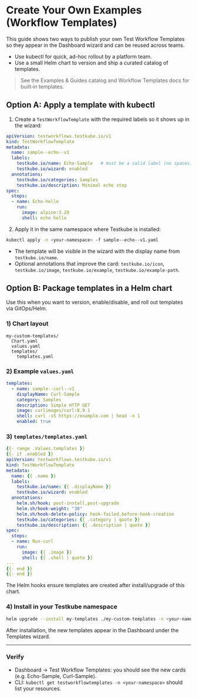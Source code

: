 # Create Your Own Examples (Workflow Templates)

This guide shows two ways to publish your own Test Workflow Templates so they appear in the Dashboard wizard and can be reused across teams.

- Use kubectl for quick, ad-hoc rollout by a platform team.
- Use a small Helm chart to version and ship a curated catalog of templates.

> See the Examples & Guides catalog and Workflow Templates docs for built‑in templates.

## Option A: Apply a template with kubectl

1) Create a `TestWorkflowTemplate` with the required labels so it shows up in the wizard:

```yaml title="sample--echo--v1.yaml"
apiVersion: testworkflows.testkube.io/v1
kind: TestWorkflowTemplate
metadata:
  name: sample--echo--v1
  labels:
    testkube.io/name: Echo-Sample   # must be a valid label (no spaces)
    testkube.io/wizard: enabled
  annotations:
    testkube.io/categories: Samples
    testkube.io/description: Minimal echo step
spec:
  steps:
  - name: Echo-hello
    run:
      image: alpine:3.20
      shell: echo hello
```

2) Apply it in the same namespace where Testkube is installed:

```bash
kubectl apply -n <your-namespace> -f sample--echo--v1.yaml
```

- The template will be visible in the wizard with the display name from `testkube.io/name`.
- Optional annotations that improve the card: `testkube.io/icon`, `testkube.io/image`, `testkube.io/example`, `testkube.io/example-path`.

## Option B: Package templates in a Helm chart

Use this when you want to version, enable/disable, and roll out templates via GitOps/Helm.

### 1) Chart layout
```
my-custom-templates/
  Chart.yaml
  values.yaml
  templates/
    templates.yaml
```

### 2) Example `values.yaml`
```yaml
templates:
  - name: sample--curl--v1
    displayName: Curl-Sample
    category: Samples
    description: Simple HTTP GET
    image: curlimages/curl:8.9.1
    shell: curl -sS https://example.com | head -n 1
    enabled: true
```

### 3) `templates/templates.yaml`
```yaml
{{- range .Values.templates }}
{{- if .enabled }}
apiVersion: testworkflows.testkube.io/v1
kind: TestWorkflowTemplate
metadata:
  name: {{ .name }}
  labels:
    testkube.io/name: {{ .displayName }}
    testkube.io/wizard: enabled
  annotations:
    helm.sh/hook: post-install,post-upgrade
    helm.sh/hook-weight: "30"
    helm.sh/hook-delete-policy: hook-failed,before-hook-creation
    testkube.io/categories: {{ .category | quote }}
    testkube.io/description: {{ .description | quote }}
spec:
  steps:
  - name: Run-curl
    run:
      image: {{ .image }}
      shell: {{ .shell | quote }}
---
{{- end }}
{{- end }}
```

The Helm hooks ensure templates are created after install/upgrade of this chart.

### 4) Install in your Testkube namespace
```bash
helm upgrade --install my-templates ./my-custom-templates -n <your-namespace> --wait
```

After installation, the new templates appear in the Dashboard under the Templates wizard.

---

### Verify
- Dashboard → Test Workflow Templates: you should see the new cards (e.g. Echo-Sample, Curl-Sample).
- CLI: `kubectl get testworkflowtemplates -n <your-namespace>` should list your resources.
